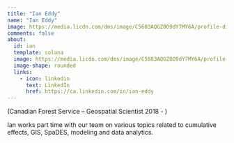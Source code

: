 ```yaml
---
title: "Ian Eddy"
name: "Ian Eddy"
image: https://media.licdn.com/dms/image/C5603AQGZ0O9dY7MY6A/profile-displayphoto-shrink_800_800/0/1517441920541?e=2147483647&v=beta&t=TkfotiDMOrioFqtLxJGvHJM2CZ365ZwRU02RtagdXEI
comments: false
about: 
  id: ian
  template: solana
  image: https://media.licdn.com/dms/image/C5603AQGZ0O9dY7MY6A/profile-displayphoto-shrink_800_800/0/1517441920541?e=2147483647&v=beta&t=TkfotiDMOrioFqtLxJGvHJM2CZ365ZwRU02RtagdXEI
  image-shape: rounded
  links: 
    - icon: linkedin
      text: LinkedIn
      href: https://ca.linkedin.com/in/ian-eddy
---
```


::: {#ian}
(Canadian Forest Service -- Geospatial Scientist 2018 - )

Ian works part time with our team on various topics related to cumulative effects, GIS, SpaDES, modeling and data analytics.
:::
